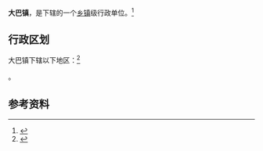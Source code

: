 {{中国乡级行政区|21/09/21/108/000}}

'''大巴镇'''，是{{PRC admin/fullname|21/09/21/108/000|3}}下辖的一个[[乡镇|乡镇]]级行政单位。<ref>{{PRC admin/ref sgc|{{PRC admin/parent|21/09/21/108/000}}}}</ref>

== 行政区划 ==

大巴镇下辖以下地区：<ref>{{PRC admin/ref sgc|21/09/21/108/000}}</ref>

{{PRC admin/children|21/09/21/108/000}}。

== 参考资料 ==

{{reflist}}

{{行政区划小作品}}
{{PRC admin/navcat|21/09/21/108/000}}